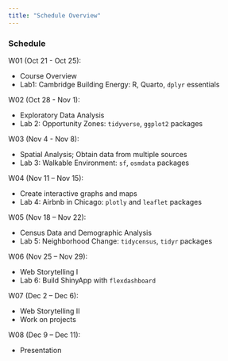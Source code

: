 ```yaml
---
title: "Schedule Overview"
---
```


### Schedule

W01 (Oct 21 - Oct 25):

-   Course Overview
-   Lab1: Cambridge Building Energy: R, Quarto, `dplyr` essentials

W02 (Oct 28 - Nov 1):

-   Exploratory Data Analysis
-   Lab 2: Opportunity Zones: `tidyverse`, `ggplot2` packages

W03 (Nov 4 - Nov 8):

-   Spatial Analysis; Obtain data from multiple sources
-   Lab 3: Walkable Environment: `sf`, `osmdata` packages

W04 (Nov 11 -- Nov 15):

-   Create interactive graphs and maps
-   Lab 4: Airbnb in Chicago: `plotly` and `leaflet` packages

W05 (Nov 18 -- Nov 22):

-   Census Data and Demographic Analysis
-   Lab 5: Neighborhood Change: `tidycensus`, `tidyr` packages

W06 (Nov 25 -- Nov 29):

-   Web Storytelling I
-   Lab 6: Build ShinyApp with `flexdashboard`

W07 (Dec 2 -- Dec 6):

-   Web Storytelling II
-   Work on projects

W08 (Dec 9 -- Dec 11):

-   Presentation
